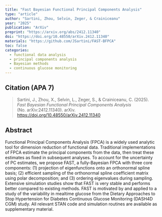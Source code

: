 ```yaml
---
title: "Fast Bayesian Functional Principal Components Analysis"
type: "article"
author: "Sartini, Zhou, Selvin, Zeger, & Crainiceanu"
year: "2025"
publication: "ArXiv"
preprint: "https://arxiv.org/abs/2412.11340"
doi: "https://doi.org/10.48550/arXiv.2412.11340"
materials: "https://github.com/JSartini/FAST-BFPCA"
toc: false
categories:
  - functional data analysis
  - principal components analysis
  - Bayesian methods
  - continuous glucose monitoring
---
```


## Citation (APA 7)

> Sartini, J., Zhou, X., Selvin, L., Zeger, S., & Crainiceanu, C. (2025). *Fast Bayesian Functional Principal Components Analysis* (No. arXiv:2412.11340). arXiv. <https://doi.org/10.48550/arXiv.2412.11340>

## Abstract

Functional Principal Components Analysis (FPCA) is a widely used analytic tool for dimension reduction of functional data. Traditional implementations of FPCA estimate the principal components from the data, then treat these estimates as fixed in subsequent analyses. To account for the uncertainty of PC estimates, we propose FAST, a fully-Bayesian FPCA with three core components: (1) projection of eigenfunctions onto an orthonormal spline basis; (2) efficient sampling of the orthonormal spline coefficient matrix using polar decomposition; and (3) ordering eigenvalues during sampling. Extensive simulation studies show that FAST is very stable and performs better compared to existing methods. FAST is motivated by and applied to a study of the variability in mealtime glucose from the Dietary Approaches to Stop Hypertension for Diabetes Continuous Glucose Monitoring (DASH4D CGM) study. All relevant STAN code and simulation routines are available as supplementary material.
